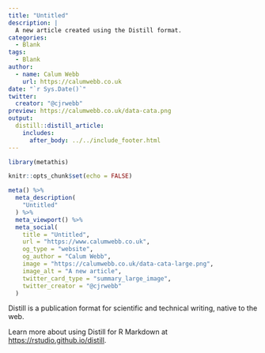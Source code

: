 ```yaml
---
title: "Untitled"
description: |
  A new article created using the Distill format.
categories:
  - Blank
tags:
  - Blank
author:
  - name: Calum Webb
    url: https://calumwebb.co.uk
date: "`r Sys.Date()`"
twitter:
  creator: "@cjrwebb"
preview: https://calumwebb.co.uk/data-cata.png
output: 
  distill::distill_article:
    includes: 
      after_body: ../../include_footer.html
---
```


```r
library(metathis)

knitr::opts_chunk$set(echo = FALSE)

meta() %>%
  meta_description(
    "Untitled"
  ) %>% 
  meta_viewport() %>% 
  meta_social(
    title = "Untitled",
    url = "https://www.calumwebb.co.uk",
    og_type = "website",
    og_author = "Calum Webb",
    image = "https://calumwebb.co.uk/data-cata-large.png", 
    image_alt = "A new article", 
    twitter_card_type = "summary_large_image",
    twitter_creator = "@cjrwebb"
  )

```

Distill is a publication format for scientific and technical writing, native to the web. 

Learn more about using Distill for R Markdown at <https://rstudio.github.io/distill>.





